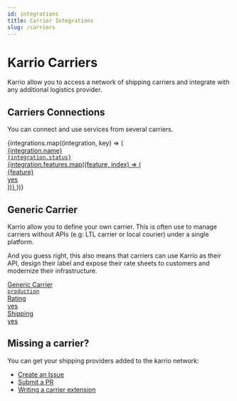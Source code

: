 ```yaml
---
id: integrations
title: Carrier Integrations
slug: /carriers
---
```



# Karrio Carriers

Karrio allow you to access a network of shipping carriers and integrate with any
additional logistics provider.

## Carriers Connections

You can connect and use services from several carriers.

<div id="tailwind">
  <div className="grid grid-cols-1 lg:grid-cols-2 gap-6 lg:mr-8">
    {integrations.map((integration, key) => (
      <a
        key={key}
        className="group rounded border border-slate-300 p-3 hover:shadow no-underline"
        href={integration.href}
        style={{ color: "var(--ifm-font-color-base)" }}
      >
        <div className="flex justify-between">
          <div className="text-base font-semibold ">{integration.name}</div>
          <code className="text-sm font-light px-2">{integration.status}</code>
        </div>
        {integration.features.map((feature, index) => (
          <div
            key={index}
            className="border border-slate-300 px-1 text-sm mt-2 rounded-sm flex justify-between"
          >
            <div>{feature}</div>
            <div>yes</div>
          </div>
        ))}
      </a>
    ))}
  </div>
</div>

## Generic Carrier

Karrio allow you to define your own carrier. This is often use to manage carriers without APIs (e.g: LTL carrier or local courier) 
under a single platform. 

And you guess right, this also means that carriers can use Karrio as their API, design their label and expose their rate sheets to customers
and modernize their infrastructure.

<div id="tailwind">
  <div className="grid grid-cols-1 lg:grid-cols-2 gap-6 lg:mr-8">
    <a
      className="group rounded border border-slate-300 p-3 hover:shadow no-underline"
      href="/carriers/integrations/generic"
      style={{ color: "var(--ifm-font-color-base)" }}
    >
      <div className="flex justify-between">
        <div className="text-base font-semibold ">Generic Carrier</div>
        <code className="text-sm font-light px-2">production</code>
      </div>
      <div className="border border-slate-300 px-1 text-sm mt-2 rounded-sm flex justify-between">
        <div>Rating</div>
        <div>yes</div>
      </div>
      <div className="border border-slate-300 px-1 text-sm mt-2 rounded-sm flex justify-between">
        <div>Shipping</div>
        <div>yes</div>
      </div>
    </a>
  </div>
</div>

## Missing a carrier?

You can get your shipping providers added to the karrio network:

- [Create an Issue](https://github.com/karrioapi/karrio/issues/new?assignees=&labels=&template=feature_request.md)
- [Submit a PR](https://github.com/karrioapi/karrio)
- [Writing a carrier extension](/carriers/sdk/extension)
